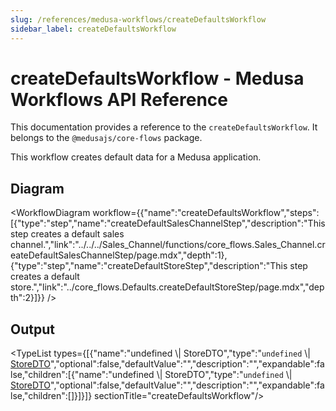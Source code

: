 ```yaml
---
slug: /references/medusa-workflows/createDefaultsWorkflow
sidebar_label: createDefaultsWorkflow
---
```



# createDefaultsWorkflow - Medusa Workflows API Reference

This documentation provides a reference to the `createDefaultsWorkflow`. It belongs to the `@medusajs/core-flows` package.

This workflow creates default data for a Medusa application.

## Diagram

<WorkflowDiagram workflow={{"name":"createDefaultsWorkflow","steps":[{"type":"step","name":"createDefaultSalesChannelStep","description":"This step creates a default sales channel.","link":"../../../Sales_Channel/functions/core_flows.Sales_Channel.createDefaultSalesChannelStep/page.mdx","depth":1},{"type":"step","name":"createDefaultStoreStep","description":"This step creates a default store.","link":"../core_flows.Defaults.createDefaultStoreStep/page.mdx","depth":2}]}} />

## Output

<TypeList types={[{"name":"undefined \\| StoreDTO","type":"`undefined` \\| [StoreDTO](../../../../store/interfaces/store.StoreDTO/page.mdx)","optional":false,"defaultValue":"","description":"","expandable":false,"children":[{"name":"undefined \\| StoreDTO","type":"`undefined` \\| [StoreDTO](../../../../store/interfaces/store.StoreDTO/page.mdx)","optional":false,"defaultValue":"","description":"","expandable":false,"children":[]}]}]}  sectionTitle="createDefaultsWorkflow"/>
